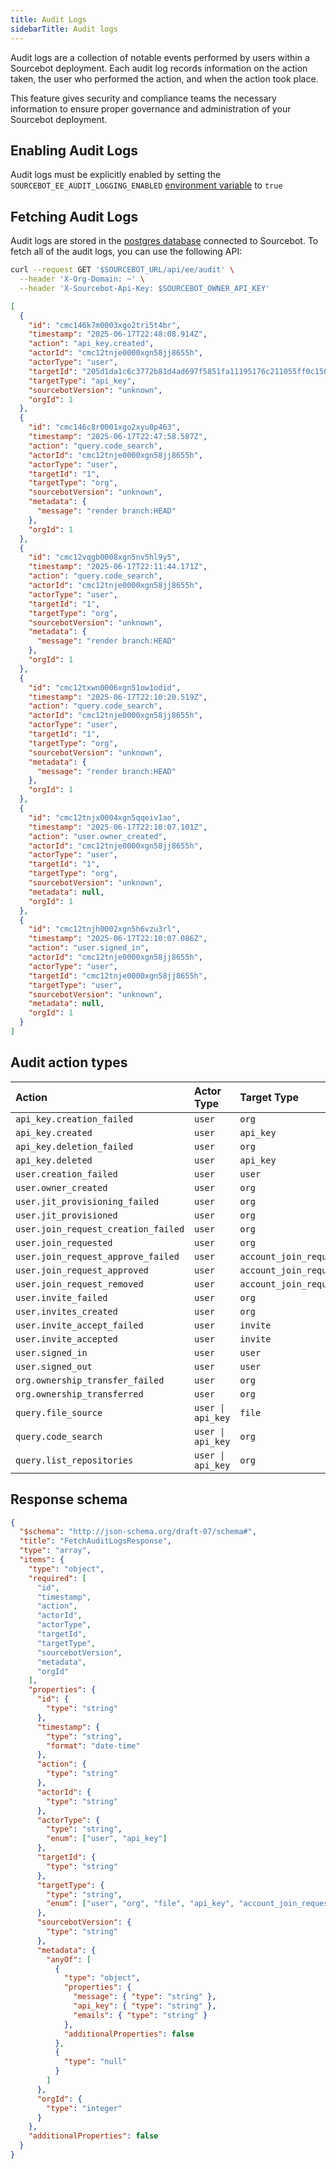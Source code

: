 ```yaml
---
title: Audit Logs
sidebarTitle: Audit logs
---
```



<LicenseKeyRequired />

Audit logs are a collection of notable events performed by users within a Sourcebot deployment. Each audit log records information on the action taken, the user who performed the 
action, and when the action took place. 

This feature gives security and compliance teams the necessary information to ensure proper governance and administration of your Sourcebot deployment.

## Enabling Audit Logs
Audit logs must be explicitly enabled by setting the `SOURCEBOT_EE_AUDIT_LOGGING_ENABLED` [environment variable](/docs/configuration/environment-variables) to `true`

## Fetching Audit Logs
Audit logs are stored in the [postgres database](/docs/overview#architecture) connected to Sourcebot. To fetch all of the audit logs, you can use the following API:

```bash icon="terminal" Fetch audit logs
curl --request GET '$SOURCEBOT_URL/api/ee/audit' \
  --header 'X-Org-Domain: ~' \
  --header 'X-Sourcebot-Api-Key: $SOURCEBOT_OWNER_API_KEY'
```

```json icon="brackets-curly" wrap expandable Fetch audit logs example response
[
  {
    "id": "cmc146k7m0003xgo2tri5t4br",
    "timestamp": "2025-06-17T22:48:08.914Z",
    "action": "api_key.created",
    "actorId": "cmc12tnje0000xgn58jj8655h",
    "actorType": "user",
    "targetId": "205d1da1c6c3772b81d4ad697f5851fa11195176c211055ff0c1509772645d6d",
    "targetType": "api_key",
    "sourcebotVersion": "unknown",
    "orgId": 1
  },
  {
    "id": "cmc146c8r0001xgo2xyu0p463",
    "timestamp": "2025-06-17T22:47:58.587Z",
    "action": "query.code_search",
    "actorId": "cmc12tnje0000xgn58jj8655h",
    "actorType": "user",
    "targetId": "1",
    "targetType": "org",
    "sourcebotVersion": "unknown",
    "metadata": {
      "message": "render branch:HEAD"
    },
    "orgId": 1
  },
  {
    "id": "cmc12vqgb0008xgn5nv5hl9y5",
    "timestamp": "2025-06-17T22:11:44.171Z",
    "action": "query.code_search",
    "actorId": "cmc12tnje0000xgn58jj8655h",
    "actorType": "user",
    "targetId": "1",
    "targetType": "org",
    "sourcebotVersion": "unknown",
    "metadata": {
      "message": "render branch:HEAD"
    },
    "orgId": 1
  },
  {
    "id": "cmc12txwn0006xgn51ow1odid",
    "timestamp": "2025-06-17T22:10:20.519Z",
    "action": "query.code_search",
    "actorId": "cmc12tnje0000xgn58jj8655h",
    "actorType": "user",
    "targetId": "1",
    "targetType": "org",
    "sourcebotVersion": "unknown",
    "metadata": {
      "message": "render branch:HEAD"
    },
    "orgId": 1
  },
  {
    "id": "cmc12tnjx0004xgn5qqeiv1ao",
    "timestamp": "2025-06-17T22:10:07.101Z",
    "action": "user.owner_created",
    "actorId": "cmc12tnje0000xgn58jj8655h",
    "actorType": "user",
    "targetId": "1",
    "targetType": "org",
    "sourcebotVersion": "unknown",
    "metadata": null,
    "orgId": 1
  },
  {
    "id": "cmc12tnjh0002xgn5h6vzu3rl",
    "timestamp": "2025-06-17T22:10:07.086Z",
    "action": "user.signed_in",
    "actorId": "cmc12tnje0000xgn58jj8655h",
    "actorType": "user",
    "targetId": "cmc12tnje0000xgn58jj8655h",
    "targetType": "user",
    "sourcebotVersion": "unknown",
    "metadata": null,
    "orgId": 1
  }
]
```

## Audit action types

| Action  | Actor Type | Target Type |
| :------- | :------ | :------|
| `api_key.creation_failed`             | `user` | `org` |
| `api_key.created`                     | `user` | `api_key` |
| `api_key.deletion_failed`             | `user` | `org` |
| `api_key.deleted`                     | `user` | `api_key` |
| `user.creation_failed`                | `user` | `user` |
| `user.owner_created`                  | `user` | `org` |
| `user.jit_provisioning_failed`        | `user` | `org` |
| `user.jit_provisioned`                | `user` | `org` |
| `user.join_request_creation_failed`   | `user` | `org` |
| `user.join_requested`                 | `user` | `org` |
| `user.join_request_approve_failed`    | `user` | `account_join_request` |
| `user.join_request_approved`          | `user` | `account_join_request` |
| `user.join_request_removed`           | `user` | `account_join_request` |
| `user.invite_failed`                  | `user` | `org` |
| `user.invites_created`                | `user` | `org` |
| `user.invite_accept_failed`           | `user` | `invite` |
| `user.invite_accepted`                | `user` | `invite` |
| `user.signed_in`                      | `user` | `user` |
| `user.signed_out`                     | `user` | `user` |
| `org.ownership_transfer_failed`       | `user` | `org` |
| `org.ownership_transferred`           | `user` | `org` |
| `query.file_source`                   | `user \| api_key` | `file` |
| `query.code_search`                   | `user \| api_key` | `org` |
| `query.list_repositories`             | `user \| api_key` | `org` |


## Response schema

```json icon="brackets-curly" expandable wrap Audit log fetch response schema
{
  "$schema": "http://json-schema.org/draft-07/schema#",
  "title": "FetchAuditLogsResponse",
  "type": "array",
  "items": {
    "type": "object",
    "required": [
      "id",
      "timestamp",
      "action",
      "actorId",
      "actorType",
      "targetId",
      "targetType",
      "sourcebotVersion",
      "metadata",
      "orgId"
    ],
    "properties": {
      "id": {
        "type": "string"
      },
      "timestamp": {
        "type": "string",
        "format": "date-time"
      },
      "action": {
        "type": "string"
      },
      "actorId": {
        "type": "string"
      },
      "actorType": {
        "type": "string",
        "enum": ["user", "api_key"]
      },
      "targetId": {
        "type": "string"
      },
      "targetType": {
        "type": "string",
        "enum": ["user", "org", "file", "api_key", "account_join_request", "invite"]
      },
      "sourcebotVersion": {
        "type": "string"
      },
      "metadata": {
        "anyOf": [
          {
            "type": "object",
            "properties": {
              "message": { "type": "string" },
              "api_key": { "type": "string" },
              "emails": { "type": "string" }
            },
            "additionalProperties": false
          },
          {
            "type": "null"
          }
        ]
      },
      "orgId": {
        "type": "integer"
      }
    },
    "additionalProperties": false
  }
}

```